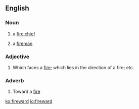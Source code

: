 ==English==

===Noun===
{{en-noun}}
# {{context|obsolete|lang=en}} a [[fire chief]]
# {{context|obsolete|lang=en}} a [[fireman]]

===Adjective===
{{en-adj}}
# Which faces a [[fire]]; which lies in the direction of a fire; etc.

===Adverb===
{{en-adv}}
# Toward a [[fire]]

[[ko:fireward]]
[[io:fireward]]